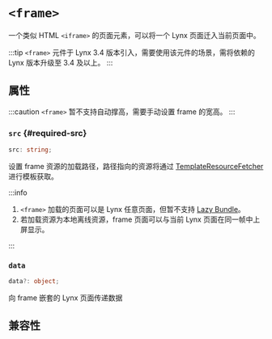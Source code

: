 
# `<frame>`

一个类似 HTML `<iframe>` 的页面元素，可以将一个 Lynx 页面迁入当前页面中。

:::tip
`<frame>` 元件于 Lynx 3.4 版本引入，需要使用该元件的场景，需将依赖的 Lynx 版本升级至 3.4 及以上。
:::

## 属性

:::caution
`<frame>` 暂不支持自动撑高，需要手动设置 frame 的宽高。
:::

### `src` <Required /> \{#required-src}

```ts
src: string;
```

设置 frame 资源的加载路径，路径指向的资源将通过 [TemplateResourceFetcher](../../lynx-native-api/lynx-template-resource-fetcher/fetch-template.mdx) 进行模板获取。

:::info

1. `<frame>` 加载的页面可以是 Lynx 任意页面，但暂不支持 [Lazy Bundle](/guide/spec.html#lazy-bundle)。
2. 若加载资源为本地离线资源，frame 页面可以与当前 Lynx 页面在同一帧中上屏显示。

:::

### `data`

```ts
data?: object;
```

向 frame 嵌套的 Lynx 页面传递数据

## 兼容性


<LegacyCompatTable metadata="elements/frame" />
